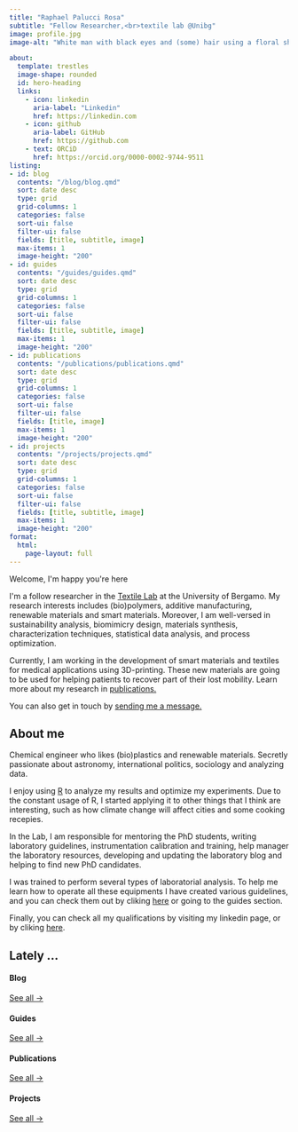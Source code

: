 ```yaml
---
title: "Raphael Palucci Rosa"
subtitle: "Fellow Researcher,<br>textile lab @Unibg"
image: profile.jpg
image-alt: "White man with black eyes and (some) hair using a floral shirt"

about:
  template: trestles
  image-shape: rounded
  id: hero-heading
  links:
    - icon: linkedin
      aria-label: "Linkedin"
      href: https://linkedin.com
    - icon: github
      aria-label: GitHub
      href: https://github.com
    - text: ORCiD
      href: https://orcid.org/0000-0002-9744-9511
listing: 
- id: blog
  contents: "/blog/blog.qmd"
  sort: date desc
  type: grid
  grid-columns: 1
  categories: false
  sort-ui: false
  filter-ui: false
  fields: [title, subtitle, image]
  max-items: 1
  image-height: "200"
- id: guides
  contents: "/guides/guides.qmd"
  sort: date desc
  type: grid
  grid-columns: 1
  categories: false
  sort-ui: false
  filter-ui: false
  fields: [title, subtitle, image]
  max-items: 1
  image-height: "200"
- id: publications
  contents: "/publications/publications.qmd"
  sort: date desc
  type: grid
  grid-columns: 1
  categories: false
  sort-ui: false
  filter-ui: false
  fields: [title, image]
  max-items: 1
  image-height: "200"
- id: projects
  contents: "/projects/projects.qmd"
  sort: date desc
  type: grid
  grid-columns: 1
  categories: false
  sort-ui: false
  filter-ui: false
  fields: [title, subtitle, image]
  max-items: 1
  image-height: "200"
format: 
  html: 
    page-layout: full
---
```


::: {#hero-heading}
```{=html}
<div class="h1">Welcome, I'm happy you're here</div>
<p>
I'm a follow researcher in the <a href="(https://www.unibg.it/">Textile Lab</a>
at the University of Bergamo. My research interests includes (bio)polymers, additive manufacturing, renewable materials and smart materials. Moreover, I am well-versed in sustainability analysis, biomimicry design, materials synthesis, characterization techniques, statistical data analysis, and process optimization.
</p>
<p>
Currently, I am working in the development of smart materials and textiles for medical applications using 3D-printing. These new materials are going to be used for helping patients to recover part of their lost mobility. Learn more about my research in <a href="/publications.qmd">publications.</a>
</p>
<p>
You can also get in touch by <a href="/contact.qmd">sending me a message.</a>
</p>
```
:::

## About me

```{=html}
<div class="grid">
  <div class="g-col-6">
    <p>
    Chemical engineer who likes (bio)plastics and renewable materials. Secretly passionate about astronomy, international politics, sociology and analyzing data.     </p><p>
    I enjoy using <a href="https://www.r-project.org/about.html">R</a> to analyze my results and optimize my experiments. Due to the constant usage of R, I started applying it to other things that I think are interesting, such as how climate change will affect cities and some cooking recepies. 
    </p>
  </div>
  <div class="g-col-6">
    <p>
    In the Lab, I am responsible for mentoring the PhD students, writing laboratory guidelines, instrumentation calibration and training, help manager the laboratory resources, developing and updating the laboratory blog and helping to find new PhD candidates. 
    </p><p>
    I was trained to perform several types of laboratorial analysis. To help me learn how to operate all these equipments I have created various guidelines, and you can check them out by cliking <a href="/guides.qmd">here</a> or going to the guides section. 
    </p><p>
    Finally, you can check all my qualifications by visiting my linkedin page, or by cliking <a href="/curriculum.qmd">here</a>.
     </p> 
  </div>
</div>
```
## Lately ...

::: grid
::: g-col-3
#### Blog

::: {#blog}
:::

[See all →](/blog/blog.qmd){.about-links .subtitle}
:::

::: g-col-3
#### Guides

::: {#guides}
:::

[See all →](/guides/guides.qmd){.about-links .subtitle}
:::

::: g-col-3
#### Publications

::: {#publications}
:::

[See all →](/publications/publications.qmd){.about-links .subtitle}
:::

::: g-col-3
#### Projects

::: {#projects}
:::

[See all →](/projects/projects.qmd){.about-links .subtitle}
:::
:::
